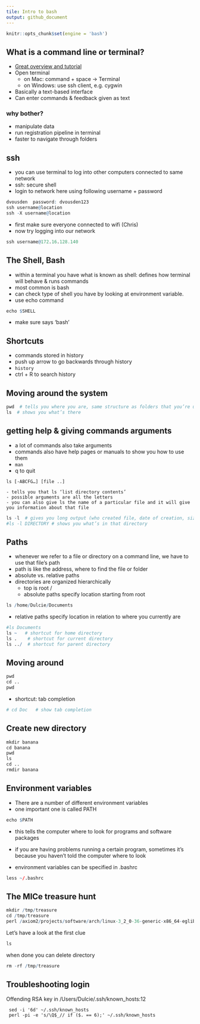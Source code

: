 ```yaml
---
tile: Intro to bash
output: github_document
---
```


```r
knitr::opts_chunk$set(engine = 'bash')
```

## What is a command line or terminal?

- [Great overview and tutorial](./bash_tutorial.pdf)
- Open terminal 
	- on Mac: command + space -> Terminal
	- on Windows: use ssh client, e.g. cygwin 
- Basically a text-based interface
- Can enter commands & feedback given as text

### why bother?

- manipulate data
- run registration pipeline in terminal
- faster to navigate through folders

## ssh

- you can use terminal to log into other computers connected to same network
- ssh: secure shell
- login to network here using following username + password

```r
dvousden  password: dvousden123
ssh username@location
ssh -X username@location
```

- first make sure everyone connected to wifi (Chris)
- now try logging into our network

```r
ssh username@172.16.128.140
```


## The Shell, Bash
- within a terminal you have what is known as shell: defines how terminal will behave & runs commands
- most common is bash
- can check type of shell you have by looking at environment variable.
- use echo command

```r
echo $SHELL
```

- make sure says ‘bash’ 

## Shortcuts

- commands stored in history
- push up arrow to go backwards through history
- `history` 
- ctrl + R to search history 

## Moving around the system 

```r
pwd  # tells you where you are, same structure as folders that you’re used to clicking
ls  # shows you what’s there 
```

## getting help &  giving commands arguments

- a lot of commands also take arguments
- commands also have help pages or manuals to show you how to use them
- `man` 
- q to quit

```
ls [-ABCFG…] [file ..]

- tells you that ls ‘list directory contents’
- possible arguments are all the letters
- you can also give ls the name of a particular file and it will give you information about that file
```

```r
ls -l  # gives you long output (who created file, date of creation, size of file) 
#ls -l DIRECTORY # shows you what’s in that directory 
```

## Paths

- whenever we refer to a file or directory on a command line, we have to use that file’s path
- path is like the address, where to find the file or folder
- absolute vs. relative paths
- directories are organized hierarchically
	- top is root /
	- absolute paths specify location starting from root

```r
ls /home/Dulcie/Documents 
```

- relative paths specify location in relation to where you currently are

```r
#ls Documents 
ls ~   # shortcut for home directory
ls .    # shortcut for current directory
ls ../  # shortcut for parent directory 
```
  
## Moving around

```r
pwd
cd ..
pwd 
```
- shortcut: tab completion 

```r
# cd Doc   # show tab completion
```

## Create new directory 

```r
mkdir banana
cd banana 
pwd
ls
cd ..
rmdir banana
```

## Environment variables

- There are a number of different environment variables
- one important one is called PATH 

```r
echo $PATH
```

- this tells the computer where to look for programs and software packages
- if you are having problems running a certain program, sometimes it’s because you haven’t
told the computer where to look

- environment variables can be specified in .bashrc 

```r
less ~/.bashrc
```

## The MICe treasure hunt

```r
mkdir /tmp/treasure
cd /tmp/treasure
perl /axiom2/projects/software/arch/linux-3_2_0-36-generic-x86_64-eglibc-2_15/bin/treasureHunt.pl
```


Let's have a look at the first clue

```r
ls 
```

when done you can delete directory 

```r
rm -rf /tmp/treasure
```

## Troubleshooting login

Offending RSA key in /Users/Dulcie/.ssh/known_hosts:12

```
 sed -i '6d' ~/.ssh/known_hosts
 perl -pi -e 's/\Q$_// if ($. == 6);' ~/.ssh/known_hosts
```
